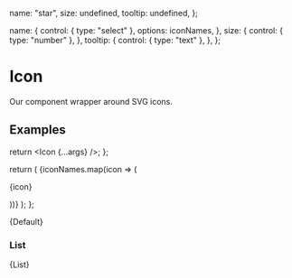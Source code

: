
  name: "star",
  size: undefined,
  tooltip: undefined,
};

  name: {
    control: { type: "select" },
    options: iconNames,
  },
  size: {
    control: { type: "number" },
  },
  tooltip: {
    control: { type: "text" },
  },
};

<Meta title="Icons/Icon" component={Icon} args={args} argTypes={argTypes} />

# Icon

Our component wrapper around SVG icons.

## Examples

  return <Icon {...args} />;
};

  return (
    <Box>
      {iconNames.map(icon => (
        <Box key={icon} display="inline-block" w="100px" m="20px" ta="center">
          <p>{icon}</p>
          <Icon name={icon} />
        </Box>
      ))}
    </Box>
  );
};


<Canvas>
  <Story name="Default">{Default}</Story>
</Canvas>

### List


<Canvas>
  <Story name="List">{List}</Story>
</Canvas>
